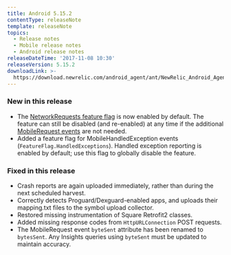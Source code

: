 ```yaml
---
title: Android 5.15.2
contentType: releaseNote
template: releaseNote
topics:
  - Release notes
  - Mobile release notes
  - Android release notes
releaseDateTime: '2017-11-08 10:30'
releaseVersion: 5.15.2
downloadLink: >-
  https://download.newrelic.com/android_agent/ant/NewRelic_Android_Agent_5.15.2.zip
---
```


### New in this release

* The [NetworkRequests feature flag](/docs/mobile-monitoring/new-relic-mobile-android/api-guides/android-agent-configuration-feature-flags#ff-networkRequests) is now enabled by default. The feature can still be disabled (and re-enabled) at any time if the additional [MobileRequest events](/docs/insights/insights-data-sources/default-data/mobile-events-attributes#mobilerequest-attributes) are not needed.
* Added a feature flag for MobileHandledException events (`FeatureFlag.HandledExceptions`). Handled exception reporting is enabled by default; use this flag to globally disable the feature.

### Fixed in this release

* Crash reports are again uploaded immediately, rather than during the next scheduled harvest.
* Correctly detects Proguard/Dexguard-enabled apps, and uploads their mapping.txt files to the symbol upload collector.
* Restored missing instrumentation of Square Retrofit2 classes.
* Added missing response codes from `HttpURLConnection` POST requests.
* The MobileRequest event `byteSent` attribute has been renamed to `bytesSent`. Any Insights queries using `byteSent` must be updated to maintain accuracy.
